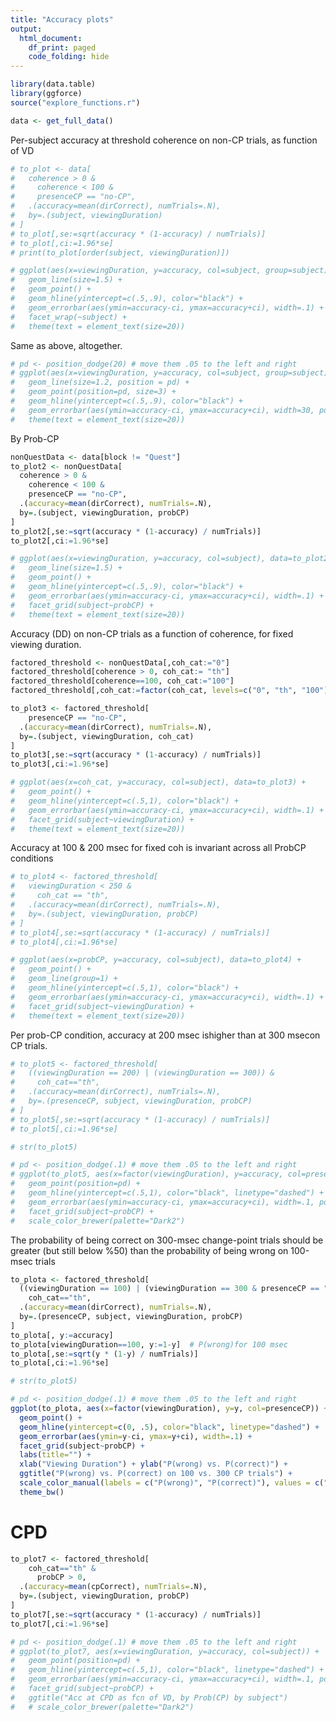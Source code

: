 ```yaml
---
title: "Accuracy plots"
output:
  html_document:
    df_print: paged
    code_folding: hide
---
```


```r
library(data.table)
library(ggforce)
source("explore_functions.r")
```

```r
data <- get_full_data() 
```


Per-subject accuracy at threshold coherence on non-CP trials, as function of VD
```r
# to_plot <- data[
#   coherence > 0 & 
#     coherence < 100 &
#     presenceCP == "no-CP",
#   .(accuracy=mean(dirCorrect), numTrials=.N), 
#   by=.(subject, viewingDuration)
# ]
# to_plot[,se:=sqrt(accuracy * (1-accuracy) / numTrials)]
# to_plot[,ci:=1.96*se]
# print(to_plot[order(subject, viewingDuration)])
```

```r
# ggplot(aes(x=viewingDuration, y=accuracy, col=subject, group=subject), data=to_plot) + 
#   geom_line(size=1.5) + 
#   geom_point() +
#   geom_hline(yintercept=c(.5,.9), color="black") +
#   geom_errorbar(aes(ymin=accuracy-ci, ymax=accuracy+ci), width=.1) +
#   facet_wrap(~subject) +
#   theme(text = element_text(size=20))
```

Same as above, altogether.
```r
# pd <- position_dodge(20) # move them .05 to the left and right
# ggplot(aes(x=viewingDuration, y=accuracy, col=subject, group=subject), data=to_plot) + 
#   geom_line(size=1.2, position = pd) + 
#   geom_point(position=pd, size=3) +
#   geom_hline(yintercept=c(.5,.9), color="black") +
#   geom_errorbar(aes(ymin=accuracy-ci, ymax=accuracy+ci), width=30, position=pd, size=1) +
#   theme(text = element_text(size=20))
```


By Prob-CP
```r
nonQuestData <- data[block != "Quest"]
to_plot2 <- nonQuestData[
  coherence > 0 &
    coherence < 100 &
    presenceCP == "no-CP",
  .(accuracy=mean(dirCorrect), numTrials=.N),
  by=.(subject, viewingDuration, probCP)
]
to_plot2[,se:=sqrt(accuracy * (1-accuracy) / numTrials)]
to_plot2[,ci:=1.96*se]
```


```r
# ggplot(aes(x=viewingDuration, y=accuracy, col=subject), data=to_plot2) + 
#   geom_line(size=1.5) + 
#   geom_point() +
#   geom_hline(yintercept=c(.5,.9), color="black") +
#   geom_errorbar(aes(ymin=accuracy-ci, ymax=accuracy+ci), width=.1) +
#   facet_grid(subject~probCP) +
#   theme(text = element_text(size=20))
```



Accuracy (DD) on non-CP trials as a function of coherence, for fixed viewing duration.
```r
factored_threshold <- nonQuestData[,coh_cat:="0"]
factored_threshold[coherence > 0, coh_cat:= "th"]
factored_threshold[coherence==100, coh_cat:="100"]
factored_threshold[,coh_cat:=factor(coh_cat, levels=c("0", "th", "100"), ordered=T)]

to_plot3 <- factored_threshold[
    presenceCP == "no-CP",
  .(accuracy=mean(dirCorrect), numTrials=.N),
  by=.(subject, viewingDuration, coh_cat)
]
to_plot3[,se:=sqrt(accuracy * (1-accuracy) / numTrials)]
to_plot3[,ci:=1.96*se]
```

```r
# ggplot(aes(x=coh_cat, y=accuracy, col=subject), data=to_plot3) +
#   geom_point() +
#   geom_hline(yintercept=c(.5,1), color="black") +
#   geom_errorbar(aes(ymin=accuracy-ci, ymax=accuracy+ci), width=.1) +
#   facet_grid(subject~viewingDuration) +
#   theme(text = element_text(size=20))
```


Accuracy at 100 & 200 msec for fixed coh is invariant across all ProbCP conditions
```r
# to_plot4 <- factored_threshold[
#   viewingDuration < 250 &
#     coh_cat == "th",
#   .(accuracy=mean(dirCorrect), numTrials=.N),
#   by=.(subject, viewingDuration, probCP)
# ]
# to_plot4[,se:=sqrt(accuracy * (1-accuracy) / numTrials)]
# to_plot4[,ci:=1.96*se]
```

```r
# ggplot(aes(x=probCP, y=accuracy, col=subject), data=to_plot4) +
#   geom_point() +
#   geom_line(group=1) +
#   geom_hline(yintercept=c(.5,1), color="black") +
#   geom_errorbar(aes(ymin=accuracy-ci, ymax=accuracy+ci), width=.1) +
#   facet_grid(subject~viewingDuration) +
#   theme(text = element_text(size=20))
```

Per prob-CP condition, accuracy at 200 msec ishigher than at 300 msecon CP trials.
```r
# to_plot5 <- factored_threshold[
#   ((viewingDuration == 200) | (viewingDuration == 300)) &
#     coh_cat=="th",
#   .(accuracy=mean(dirCorrect), numTrials=.N), 
#   by=.(presenceCP, subject, viewingDuration, probCP)
# ]
# to_plot5[,se:=sqrt(accuracy * (1-accuracy) / numTrials)]
# to_plot5[,ci:=1.96*se]
```

```r
# str(to_plot5)
```

```r
# pd <- position_dodge(.1) # move them .05 to the left and right
# ggplot(to_plot5, aes(x=factor(viewingDuration), y=accuracy, col=presenceCP)) + 
#   geom_point(position=pd) +
#   geom_hline(yintercept=c(.5,1), color="black", linetype="dashed") +
#   geom_errorbar(aes(ymin=accuracy-ci, ymax=accuracy+ci), width=.1, position=pd) +
#   facet_grid(subject~probCP) +
#   scale_color_brewer(palette="Dark2")
```


The probability of being correct on 300-msec change-point trials
should be greater (but still below %50) than the probability of being
wrong on 100-msec trials
```r
to_plota <- factored_threshold[
  ((viewingDuration == 100) | (viewingDuration == 300 & presenceCP == "CP")) &
    coh_cat=="th",
  .(accuracy=mean(dirCorrect), numTrials=.N),
  by=.(presenceCP, subject, viewingDuration, probCP)
]
to_plota[, y:=accuracy]
to_plota[viewingDuration==100, y:=1-y]  # P(wrong)for 100 msec
to_plota[,se:=sqrt(y * (1-y) / numTrials)]
to_plota[,ci:=1.96*se]
```

```r
# str(to_plot5)
```

```r
# pd <- position_dodge(.1) # move them .05 to the left and right
ggplot(to_plota, aes(x=factor(viewingDuration), y=y, col=presenceCP)) +
  geom_point() +
  geom_hline(yintercept=c(0, .5), color="black", linetype="dashed") +
  geom_errorbar(aes(ymin=y-ci, ymax=y+ci), width=.1) +
  facet_grid(subject~probCP) +
  labs(title="") +
  xlab("Viewing Duration") + ylab("P(wrong) vs. P(correct)") +
  ggtitle("P(wrong) vs. P(correct) on 100 vs. 300 CP trials") + 
  scale_color_manual(labels = c("P(wrong)", "P(correct)"), values = c("darkred", "darkgreen")) +
  theme_bw() 
```

# CPD
```r
to_plot7 <- factored_threshold[
    coh_cat=="th" &
      probCP > 0,
  .(accuracy=mean(cpCorrect), numTrials=.N),
  by=.(subject, viewingDuration, probCP)
]
to_plot7[,se:=sqrt(accuracy * (1-accuracy) / numTrials)]
to_plot7[,ci:=1.96*se]
```

```r
# pd <- position_dodge(.1) # move them .05 to the left and right
# ggplot(to_plot7, aes(x=viewingDuration, y=accuracy, col=subject)) +
#   geom_point(position=pd) +
#   geom_hline(yintercept=c(.5,1), color="black", linetype="dashed") +
#   geom_errorbar(aes(ymin=accuracy-ci, ymax=accuracy+ci), width=.1, position=pd) +
#   facet_grid(subject~probCP) +
#   ggtitle("Acc at CPD as fcn of VD, by Prob(CP) by subject")
#   # scale_color_brewer(palette="Dark2")
```

